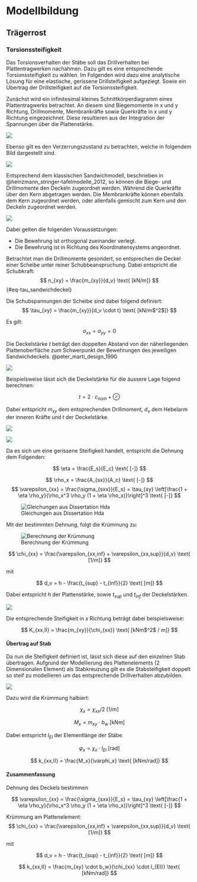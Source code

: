# Modellbildung

## Trägerrost

### Torsionssteifigkeit

Das Torsionsverhalten der Stäbe soll das Drillverhalten bei Plattentragwerken nachahmen. Dazu gilt es eine entsprechende Torsionssteifigkeit zu wählen. Im Folgenden wird dazu eine analytische Lösung für eine elastische, gerissene Drillsteifigkeit aufgeziegt. Sowie ein Übertrag der Drillsteifigkeit auf die Torsionssteifigkeit.

Zunächst wird ein infinitesimal kleines Schnittkörperdiagramm eines Plattentragwerks betrachtet. An diesem sind Biegemomente in x und y Richtung, Drillmomente, Membrankräfte sowie Querkräfte in x und y Richtung eingezeichnet. Diese resultieren aus der Integration der Spannungen über die Plattenstärke.

![](../imgs/hda_platte_skd.png)

Ebenso gilt es den Verzerrungszustand zu betrachten, welche in folgendem Bild dargestellt sind.

![](../imgs/hda_platte_verzerrungen.png)

Entsprechend dem klassischen Sandwichmodell, beschrieben in @heinzmann_stringer-tafelmodelle_2012, so können die Biege- und Drillmomente den Deckeln zugeordnet werden. Während die Querkräfte über den Kern abgetragen werden. Die Membrankräfte können ebenfalls dem Kern zugeordnet werden, oder allenfalls gemischt zum Kern und den Deckeln zugeordnet werden.

![](../imgs/hda_sandwich.png)

Dabei gelten die folgenden Voraussetzungen:

-   Die Bewehrung ist orthogonal zueinander verlegt.
-   Die Bewehrung ist in Richtung des Koordinatensystems angeordnet.

Betrachtet man die Drillmomente gesondert, so entsprechen die Deckel einer Scheibe unter reiner Schubbeanspruchung. Dabei entspricht die Schubkraft: $$
n_{xy} = \frac{m_{xy}}{d_v} \text{ [kN/m]}
$$ {#eq-tau_sandwichdeckel}

Die Schubspannungen der Scheibe sind dabei folgend definiert: $$
\tau_{xy} = \frac{m_{xy}}{d_v \cdot t}  \text{ [kN/m$^2$]}
$$

Es gilt: $$
\sigma_{xx} = \sigma_{yy} = 0
$$

Die Deckelstärke $t$ beträgt den doppelten Abstand von der näherliegenden Plattenoberfläche zum Schwerpunkt der Bewehrungen des jeweiligen Sandwichdeckels. @peter_marti_design_1990

![](../imgs/hda_deckelstaerke.png)

Beispielsweise lässt sich die Deckelstärke für die äussere Lage folgend berechnen:

$$
t = 2 \cdot c_{nom} + \oslash
$$

Dabei entspricht $m_{xy}$ dem entsprechenden Drillmoment, $d_v$ dem Hebelarm der inneren Kräfte und $t$ der Deckelstärke.

![](../imgs/hda_deckel.png)

![](../imgs/hda_scheibe_verzerrung.png)

Da es sich um eine gerissene Steifigkeit handelt, entspricht die Dehnung dem Folgenden:

$$
\eta = \frac{E_s}{E_c} \text{ [-]}
$$

$$
\rho_x = \frac{A_{sx}}{A_c} \text{ [-]}
$$ $$
\varepsilon_{xx} = \frac{\sigma_{sxx}}{E_s} = \tau_{xy} \left[\frac{1 + \eta \rho_y}{\rho_x^3 \rho_y (1 + \eta \rho_x)}\right]^3 \text{ [-]}
$$

![Gleichungen aus Dissertation Hda](../imgs/hda_klassisches_druckfeldmodell.png)

Mit der bestimmten Dehnung, folgt die Krümmung zu:

![Berechnung der Krümmung](../imgs/hda_kruemmung_hoehe.png)

$$
\chi_{xx} = \frac{\varepsilon_{xx,inf} + \varepsilon_{xx,sup}}{d_v} \text{ [1/m]}
$$

mit

$$
d_v = h - \frac{t_{sup} - t_{inf}}{2} \text{ [m]}
$$

Dabei entspricht $h$ der Plattenstärke, sowie $t_{sup}$ und $t_{inf}$ der Deckelstärken.

![](../imgs/hda_kruemmung.png)

Die entsprechende Steifigkeit in $x$ Richtung beträgt dabei beispielsweise:

$$
K_{xx,II} = \frac{m_{xy}}{\chi_{xx}} \text{ [kNm$^2$ / m]}
$$

#### Übertrag auf Stab

Da nun die Steifigkeit definiert ist, lässt sich diese auf den einzelnen Stab übertragen. Aufgrund der Modellierung des Plattenelements (2 Dimensionalen Element) als Stabkreuzung gilt es die Stabsteifigkeit doppelt so steif zu modellieren um das entsprechende Drillverhalten abzubilden.

![](../imgs/hda_platte_zu_traegerrost.png)

Dazu wird die Krümmung halbiert:

$$
\chi_x =\chi_{xx} / 2 \text{ [1/m]}
$$

$$
M_x = m_{xy} \cdot b_w \text{ [kNm]}
$$

Dabei entspricht $l_{El}$ der Elementlänge der Stäbe.

$$
\varphi_x = \chi_{x} \cdot l_{El} \text{ [rad]}
$$

$$
k_{xx,II} = \frac{M_x}{\varphi_x} \text{ [kNm/rad]}
$$

#### Zusammenfassung

Dehnung des Deckels bestimmen

$$
\varepsilon_{xx} = \frac{\sigma_{sxx}}{E_s} = \tau_{xy} \left[\frac{1 + \eta \rho_y}{\rho_x^3 \rho_y (1 + \eta \rho_x)}\right]^3 \text{ [-]}
$$

Krümmung am Plattenelement: $$
\chi_{xx} = \frac{\varepsilon_{xx,inf} + \varepsilon_{xx,sup}}{d_v} \text{ [1/m]}
$$

mit

$$
d_v = h - \frac{t_{sup} - t_{inf}}{2} \text{ [m]}
$$

$$
k_{xx,II} = \frac{m_{xy} \cdot b_w}{\chi_{xx} \cdot l_{El}} \text{ [kNm/rad]}
$$